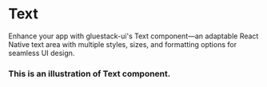 
# Text
Enhance your app with gluestack-ui's Text component—an adaptable React Native text area with multiple styles, sizes, and formatting options for seamless UI design.
### This is an illustration of Text component.
<!-- Failed to load CodePreviewer for Example:1 -->